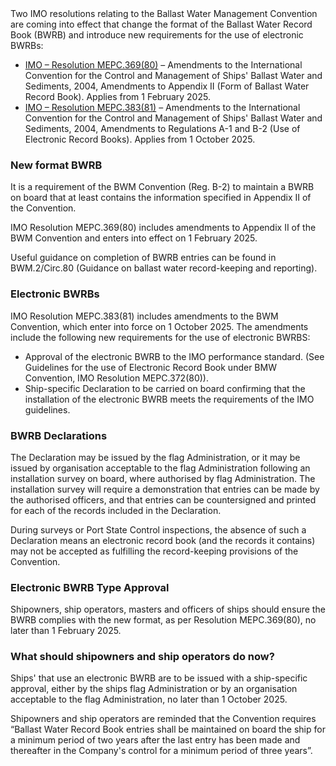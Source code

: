 <div className='news-paragraph'>
Two IMO resolutions relating to the Ballast Water Management Convention are coming into effect that change the format of the Ballast Water Record Book (BWRB) and introduce new requirements for the use of electronic BWRBs:
</div>

- [IMO – Resolution MEPC.369(80)](http://maritime.lr.org/l/941163/2024-07-31/bm4zt/941163/1722431846USnt3IFn/Resolution_MEPC.369_80_.pdf?_gl=1*1j6e15p*_gcl_au*NDQzMDM4NTgxLjE3MjAwMDQ2MjU.*_ga*MTQzMDQ5NzkxMy4xNzAzNzY1ODY0*_ga_BTRFH3E7GD*MTcyNTg3OTMyOC45NC4wLjE3MjU4NzkzMjguNjAuMC41MjEzNjEzMTk.) – Amendments to the International Convention for the Control and Management of Ships' Ballast Water and Sediments, 2004, Amendments to Appendix II (Form of Ballast Water Record Book). Applies from 1 February 2025.
- [IMO – Resolution MEPC.383(81)](http://maritime.lr.org/l/941163/2024-07-31/bm4mm/941163/1722418665egCzjyuL/Resolution_MEPC.383_81___1_.pdf?_gl=1*7e6fct*_gcl_au*NDQzMDM4NTgxLjE3MjAwMDQ2MjU.*_ga*MTQzMDQ5NzkxMy4xNzAzNzY1ODY0*_ga_BTRFH3E7GD*MTcyNTg3OTMyOC45NC4wLjE3MjU4NzkzMjguNjAuMC41MjEzNjEzMTk.) – Amendments to the International Convention for the Control and Management of Ships' Ballast Water and Sediments, 2004, Amendments to Regulations A-1 and B-2 (Use of Electronic Record Books). Applies from 1 October 2025.

### **New format BWRB**

<div className='news-paragraph'>
It is a requirement of the BWM Convention (Reg. B-2) to maintain a BWRB on board that at least contains the information specified in Appendix II of the Convention.

IMO Resolution MEPC.369(80) includes amendments to Appendix II of the BWM Convention and enters into effect on 1 February 2025.

Useful guidance on completion of BWRB entries can be found in BWM.2/Circ.80 (Guidance on ballast water record-keeping and reporting). 
</div>

### **Electronic BWRBs**

<div className='news-paragraph'>
IMO Resolution MEPC.383(81) includes amendments to the BWM Convention, which enter into force on 1 October 2025. The amendments include the following new requirements for the use of electronic BWRBS:
</div>

- Approval of the electronic BWRB to the IMO performance standard. (See Guidelines for the use of Electronic Record Book under BMW Convention, IMO Resolution MEPC.372(80)).
- Ship-specific Declaration to be carried on board confirming that the installation of the electronic BWRB meets the requirements of the IMO guidelines. 

### **BWRB Declarations**

<div className='news-paragraph'>
The Declaration may be issued by the flag Administration, or it may be issued by organisation acceptable to the flag Administration  following an installation survey on board, where authorised by flag Administration. The installation survey will require a demonstration that entries can be made by the authorised officers, and that entries can be countersigned and printed for each of the records included in the Declaration.

During surveys or Port State Control inspections, the absence of such a Declaration means an electronic record book (and the records it contains) may not be accepted as fulfilling the record-keeping provisions of the Convention.
</div>

### **Electronic BWRB Type Approval**

<div className='news-paragraph'>
Shipowners, ship operators, masters and officers of ships should ensure the BWRB complies with the new format, as per Resolution MEPC.369(80), no later than 1 February 2025. 
</div>

### **What should shipowners and ship operators do now?**

<div className='news-paragraph'>
Ships' that use an electronic BWRB are to be issued with a ship-specific approval, either by the ships flag Administration or by an organisation acceptable to the flag Administration, no later than 1 October 2025. 

Shipowners and ship operators are reminded that the Convention requires “Ballast Water Record Book entries shall be maintained on board the ship for a minimum period of two years after the last entry has been made and thereafter in the Company's control for a minimum period of three years”.
</div>